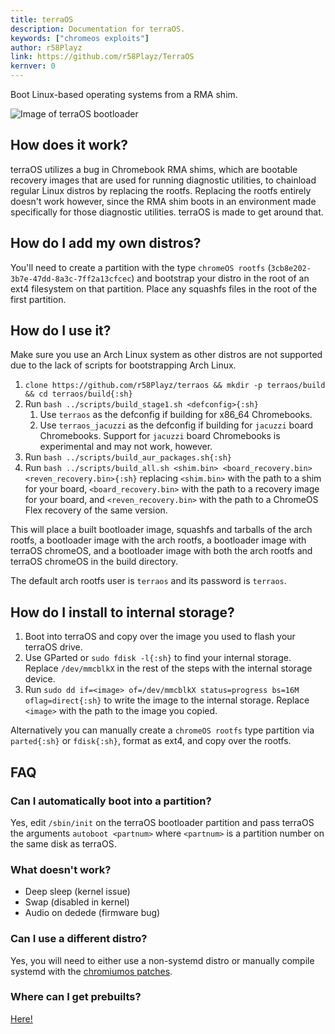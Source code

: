 ```yaml
---
title: terraOS
description: Documentation for terraOS.
keywords: ["chromeos exploits"]
author: r58Playz
link: https://github.com/r58Playz/TerraOS
kernver: 0
---
```



<PageHeader title={frontmatter.title} description={frontmatter.description} author={frontmatter.author} link={frontmatter.link} kernver={frontmatter.kernver} nolower={frontmatter.nolower} />

Boot Linux-based operating systems from a RMA shim.

![Image of terraOS bootloader](/img/terraos.png)

## How does it work?

terraOS utilizes a bug in Chromebook RMA shims, which are bootable recovery images that are used for running diagnostic utilities, to chainload regular Linux distros by replacing the rootfs. Replacing the rootfs entirely doesn't work however, since the RMA shim boots in an environment made specifically for those diagnostic utilities. terraOS is made to get around that.

## How do I add my own distros?

You'll need to create a partition with the type `chromeOS rootfs` (`3cb8e202-3b7e-47dd-8a3c-7ff2a13cfcec`) and bootstrap your distro in the root of an ext4 filesystem on that partition. Place any squashfs files in the root of the first partition.

## How do I use it?

Make sure you use an Arch Linux system as other distros are not supported due to the lack of scripts for bootstrapping Arch Linux.

1. `clone https://github.com/r58Playz/terraos && mkdir -p terraos/build && cd terraos/build{:sh}`
2. Run `bash ../scripts/build_stage1.sh <defconfig>{:sh}`
   1. Use `terraos` as the defconfig if building for x86\_64 Chromebooks.
   2. Use `terraos_jacuzzi` as the defconfig if building for `jacuzzi` board Chromebooks. Support for `jacuzzi` board Chromebooks is experimental and may not work, however.
3. Run `bash ../scripts/build_aur_packages.sh{:sh}`
4. Run `bash ../scripts/build_all.sh <shim.bin> <board_recovery.bin> <reven_recovery.bin>{:sh}` replacing `<shim.bin>` with the path to a shim for your board, `<board_recovery.bin>` with the path to a recovery image for your board, and `<reven_recovery.bin>` with the path to a ChromeOS Flex recovery of the same version.

This will place a built bootloader image, squashfs and tarballs of the arch rootfs, a bootloader image with the arch rootfs, a bootloader image with terraOS chromeOS, and a bootloader image with both the arch rootfs and terraOS chromeOS in the build directory.

The default arch rootfs user is `terraos` and its password is `terraos`.

## How do I install to internal storage?

1. Boot into terraOS and copy over the image you used to flash your terraOS drive.
2. Use GParted or `sudo fdisk -l{:sh}` to find your internal storage. Replace `/dev/mmcblkX` in the rest of the steps with the internal storage device.
3. Run `sudo dd if=<image> of=/dev/mmcblkX status=progress bs=16M oflag=direct{:sh}` to write the image to the internal storage. Replace `<image>` with the path to the image you copied.

Alternatively you can manually create a `chromeOS rootfs` type partition via `parted{:sh}` or `fdisk{:sh}`, format as ext4, and copy over the rootfs.

## FAQ

### Can I automatically boot into a partition?

Yes, edit `/sbin/init` on the terraOS bootloader partition and pass terraOS the arguments `autoboot <partnum>` where `<partnum>` is a partition number on the same disk as terraOS.

### What doesn't work?

- Deep sleep (kernel issue)
- Swap (disabled in kernel)
- Audio on dedede (firmware bug)

### Can I use a different distro?

Yes, you will need to either use a non-systemd distro or manually compile systemd with the [chromiumos patches](https://aur.archlinux.org/cgit/aur.git/tree/0002-Disable-mount_nofollow-for-ChromiumOS-kernels.patch?h=systemd-chromiumos).

### Where can I get prebuilts?

[Here!](https://files.mercurywork.shop/r58playz/terraos/)
